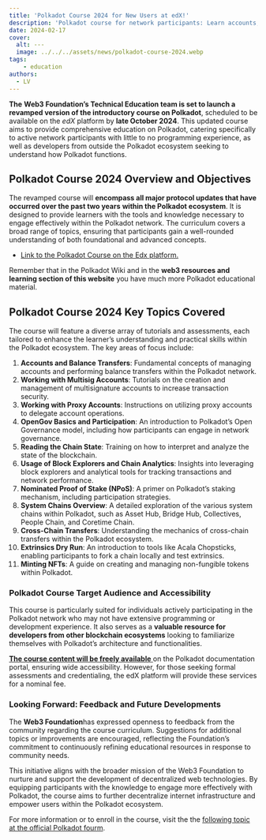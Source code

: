 ```yaml
---
title: 'Polkadot Course 2024 for New Users at edX!'
description: 'Polkadot course for network participants: Learn accounts, governance, staking, cross-chain transfers, and more. Launching October 2024.'
date: 2024-02-17
cover:
  alt: ---
  image: ../../../assets/news/polkadot-course-2024.webp
tags: 
    - education
authors:
  - LV
---
```

**The** **Web3 Foundation’s Technical Education team is set to launch a revamped version of the introductory course on Polkadot**, scheduled to be available on the *edX* platform by **late October 2024**. This updated course aims to provide comprehensive education on Polkadot, catering specifically to active network participants with little to no programming experience, as well as developers from outside the Polkadot ecosystem seeking to understand how Polkadot functions.

**Polkadot Course 2024 Overview and Objectives**
------------------------------------------------

The revamped course will **encompass all major protocol updates that have occurred over the past two years** **within the Polkadot ecosystem**. It is designed to provide learners with the tools and knowledge necessary to engage effectively within the Polkadot network. The curriculum covers a broad range of topics, ensuring that participants gain a well-rounded understanding of both foundational and advanced concepts.

- [Link to the Polkadot Course on the Edx platform.](https://www.edx.org/learn/computer-programming/web3-foundation-introduction-to-polkadot)

Remember that in the Polkadot Wiki and in the **web3 resources and learning section of this website** you have much more Polkadot educational material.

**Polkadot Course 2024 Key Topics Covered**
-------------------------------------------

The course will feature a diverse array of tutorials and assessments, each tailored to enhance the learner’s understanding and practical skills within the Polkadot ecosystem. The key areas of focus include:

1. **Accounts and Balance Transfers**: Fundamental concepts of managing accounts and performing balance transfers within the Polkadot network.
2. **Working with Multisig Accounts**: Tutorials on the creation and management of multisignature accounts to increase transaction security.
3. **Working with Proxy Accounts**: Instructions on utilizing proxy accounts to delegate account operations.
4. **OpenGov Basics and Participation**: An introduction to Polkadot’s Open Governance model, including how participants can engage in network governance.
5. **Reading the Chain State**: Training on how to interpret and analyze the state of the blockchain.
6. **Usage of Block Explorers and Chain Analytics**: Insights into leveraging block explorers and analytical tools for tracking transactions and network performance.
7. **Nominated Proof of Stake (NPoS)**: A primer on Polkadot’s staking mechanism, including participation strategies.
8. **System Chains Overview**: A detailed exploration of the various system chains within Polkadot, such as Asset Hub, Bridge Hub, Collectives, People Chain, and Coretime Chain.
9. **Cross-Chain Transfers**: Understanding the mechanics of cross-chain transfers within the Polkadot ecosystem.
10. **Extrinsics Dry Run**: An introduction to tools like Acala Chopsticks, enabling participants to fork a chain locally and test extrinsics.
11. **Minting NFTs**: A guide on creating and managing non-fungible tokens within Polkadot.

### **Polkadot Course Target Audience and Accessibility**

This course is particularly suited for individuals actively participating in the Polkadot network who may not have extensive programming or development experience. It also serves as a **valuable resource for developers from other blockchain ecosystems** looking to familiarize themselves with Polkadot’s architecture and functionalities.

[**The course content will be freely available** ](https://www.edx.org/learn/computer-programming/web3-foundation-introduction-to-polkadot?webview=false&campaign=Introduction+to+Polkadot&source=edx&product_category=course&placement_url=https%3A%2F%2Fwww.edx.org%2Fschool%2Fweb3x)on the Polkadot documentation portal, ensuring wide accessibility. However, for those seeking formal assessments and credentialing, the edX platform will provide these services for a nominal fee.

### **Looking Forward: Feedback and Future Developments**

The **Web3 Foundation**has expressed openness to feedback from the community regarding the course curriculum. Suggestions for additional topics or improvements are encouraged, reflecting the Foundation’s commitment to continuously refining educational resources in response to community needs.

This initiative aligns with the broader mission of the Web3 Foundation to nurture and support the development of decentralized web technologies. By equipping participants with the knowledge to engage more effectively with Polkadot, the course aims to further decentralize internet infrastructure and empower users within the Polkadot ecosystem.

For more information or to enroll in the course, visit the the [following topic at the official Polkadot fourm](https://forum.polkadot.network/t/polkadot-education-for-active-network-participants/9252).